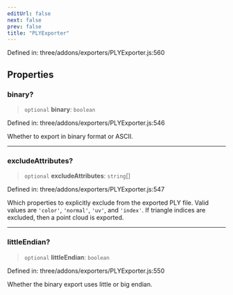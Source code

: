 ```yaml
---
editUrl: false
next: false
prev: false
title: "PLYExporter"
---
```


Defined in: three/addons/exporters/PLYExporter.js:560

## Properties

### binary?

> `optional` **binary**: `boolean`

Defined in: three/addons/exporters/PLYExporter.js:546

Whether to export in binary format or ASCII.

***

### excludeAttributes?

> `optional` **excludeAttributes**: `string`[]

Defined in: three/addons/exporters/PLYExporter.js:547

Which properties to explicitly exclude from
the exported PLY file. Valid values are `'color'`, `'normal'`, `'uv'`, and `'index'`. If triangle
indices are excluded, then a point cloud is exported.

***

### littleEndian?

> `optional` **littleEndian**: `boolean`

Defined in: three/addons/exporters/PLYExporter.js:550

Whether the binary export uses little or big endian.
